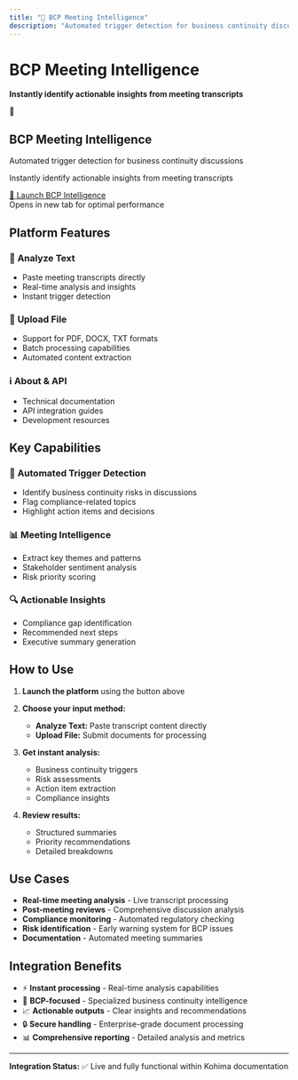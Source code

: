 ```yaml
---
title: "🚀 BCP Meeting Intelligence"
description: "Automated trigger detection for business continuity discussions"
---
```


# BCP Meeting Intelligence 

**Instantly identify actionable insights from meeting transcripts**

<div style={{
  background: 'linear-gradient(135deg, #059669 0%, #047857 100%)',
  color: 'white',
  padding: '40px',
  borderRadius: '12px',
  textAlign: 'center',
  margin: '20px 0',
  boxShadow: '0 8px 24px rgba(5, 150, 105, 0.3)'
}}>
  <div style={{fontSize: '48px', marginBottom: '16px'}}>🚀</div>
  <h2 style={{margin: '0 0 16px 0', fontSize: '24px'}}>BCP Meeting Intelligence</h2>
  <p style={{margin: '0 0 8px 0', opacity: 0.9, fontSize: '16px'}}>
    Automated trigger detection for business continuity discussions
  </p>
  <p style={{margin: '0 0 24px 0', opacity: 0.8, fontSize: '14px'}}>
    Instantly identify actionable insights from meeting transcripts
  </p>
  <a 
    href="https://huggingface.co/spaces/amrendra-fs/BCP-meeting-intelligence" 
    target="_blank"
    style={{
      background: 'rgba(255,255,255,0.15)',
      border: '2px solid rgba(255,255,255,0.3)',
      color: 'white',
      padding: '16px 32px',
      borderRadius: '8px',
      textDecoration: 'none',
      fontWeight: '600',
      fontSize: '18px',
      display: 'inline-block',
      transition: 'all 0.2s ease'
    }}
  >
    🚀 Launch BCP Intelligence
  </a>
  <div style={{marginTop: '16px', fontSize: '14px', opacity: 0.8}}>
    Opens in new tab for optimal performance
  </div>
</div>

## Platform Features

### 📝 **Analyze Text**
- Paste meeting transcripts directly
- Real-time analysis and insights
- Instant trigger detection

### 📁 **Upload File**
- Support for PDF, DOCX, TXT formats
- Batch processing capabilities
- Automated content extraction

### ℹ️ **About & API**
- Technical documentation
- API integration guides
- Development resources

## Key Capabilities

### 🎯 **Automated Trigger Detection**
- Identify business continuity risks in discussions
- Flag compliance-related topics
- Highlight action items and decisions

### 📊 **Meeting Intelligence**
- Extract key themes and patterns
- Stakeholder sentiment analysis
- Risk priority scoring

### 🔍 **Actionable Insights**
- Compliance gap identification
- Recommended next steps
- Executive summary generation

## How to Use

1. **Launch the platform** using the button above
2. **Choose your input method:**
   - **Analyze Text:** Paste transcript content directly
   - **Upload File:** Submit documents for processing

3. **Get instant analysis:**
   - Business continuity triggers
   - Risk assessments
   - Action item extraction
   - Compliance insights

4. **Review results:**
   - Structured summaries
   - Priority recommendations
   - Detailed breakdowns

## Use Cases

- **Real-time meeting analysis** - Live transcript processing
- **Post-meeting reviews** - Comprehensive discussion analysis
- **Compliance monitoring** - Automated regulatory checking
- **Risk identification** - Early warning system for BCP issues
- **Documentation** - Automated meeting summaries

## Integration Benefits

- ⚡ **Instant processing** - Real-time analysis capabilities
- 🎯 **BCP-focused** - Specialized business continuity intelligence
- 📈 **Actionable outputs** - Clear insights and recommendations
- 🔒 **Secure handling** - Enterprise-grade document processing
- 📊 **Comprehensive reporting** - Detailed analysis and metrics

---

**Integration Status:** ✅ Live and fully functional within Kohima documentation